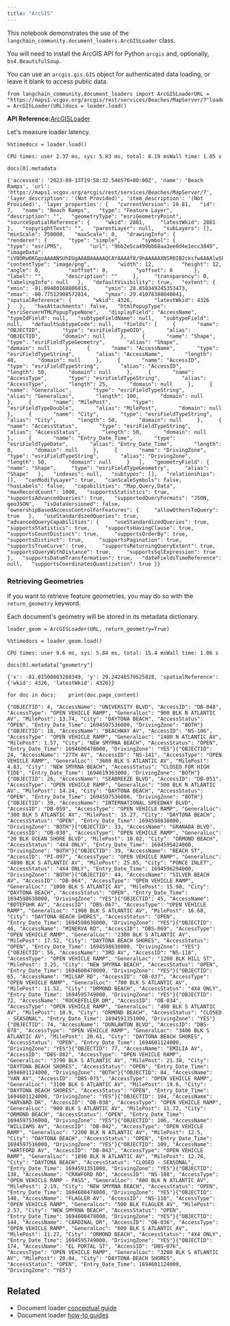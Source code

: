 ```yaml
---
title: "ArcGIS"
---
```


This notebook demonstrates the use of the `langchain_community.document_loaders.ArcGISLoader` class.

You will need to install the ArcGIS API for Python `arcgis` and, optionally, `bs4.BeautifulSoup`.

You can use an `arcgis.gis.GIS` object for authenticated data loading, or leave it blank to access public data.

```
from langchain_community.document_loaders import ArcGISLoaderURL = "https://maps1.vcgov.org/arcgis/rest/services/Beaches/MapServer/7"loader = ArcGISLoader(URL)docs = loader.load()
```

**API Reference:**[ArcGISLoader](https://python.langchain.com/api_reference/community/document_loaders/langchain_community.document_loaders.arcgis_loader.ArcGISLoader.html)

Let's measure loader latency.

```
%%timedocs = loader.load()
```

```
CPU times: user 2.37 ms, sys: 5.83 ms, total: 8.19 msWall time: 1.05 s
```

```
docs[0].metadata
```

```
{'accessed': '2023-09-13T19:58:32.546576+00:00Z', 'name': 'Beach Ramps', 'url': 'https://maps1.vcgov.org/arcgis/rest/services/Beaches/MapServer/7', 'layer_description': '(Not Provided)', 'item_description': '(Not Provided)', 'layer_properties': {   "currentVersion": 10.81,   "id": 7,   "name": "Beach Ramps",   "type": "Feature Layer",   "description": "",   "geometryType": "esriGeometryPoint",   "sourceSpatialReference": {     "wkid": 2881,     "latestWkid": 2881   },   "copyrightText": "",   "parentLayer": null,   "subLayers": [],   "minScale": 750000,   "maxScale": 0,   "drawingInfo": {     "renderer": {       "type": "simple",       "symbol": {         "type": "esriPMS",         "url": "9bb2e5ca499bb68aa3ee0d4e1ecc3849",         "imageData": "iVBORw0KGgoAAAANSUhEUgAAABAAAAAQCAYAAAAf8/9hAAAAAXNSR0IB2cksfwAAAAlwSFlzAAAOxAAADsQBlSsOGwAAAJJJREFUOI3NkDEKg0AQRZ9kkSnSGBshR7DJqdJYeg7BMpcS0uQWQsqoCLExkcUJzGqT38zw2fcY1rEzbp7vjXz0EXC7gBxs1ABcG/8CYkCcDqwyLqsV+RlV0I/w7PzuJBArr1VB20H58Ls6h+xoFITkTwWpQJX7XSIBAnFwVj7MLAjJV/AC6G3QoAmK+74Lom04THTBEp/HCSc6AAAAAElFTkSuQmCC",         "contentType": "image/png",         "width": 12,         "height": 12,         "angle": 0,         "xoffset": 0,         "yoffset": 0       },       "label": "",       "description": ""     },     "transparency": 0,     "labelingInfo": null   },   "defaultVisibility": true,   "extent": {     "xmin": -81.09480168806815,     "ymin": 28.858349245353473,     "xmax": -80.77512908572814,     "ymax": 29.41078388840041,     "spatialReference": {       "wkid": 4326,       "latestWkid": 4326     }   },   "hasAttachments": false,   "htmlPopupType": "esriServerHTMLPopupTypeNone",   "displayField": "AccessName",   "typeIdField": null,   "subtypeFieldName": null,   "subtypeField": null,   "defaultSubtypeCode": null,   "fields": [     {       "name": "OBJECTID",       "type": "esriFieldTypeOID",       "alias": "OBJECTID",       "domain": null     },     {       "name": "Shape",       "type": "esriFieldTypeGeometry",       "alias": "Shape",       "domain": null     },     {       "name": "AccessName",       "type": "esriFieldTypeString",       "alias": "AccessName",       "length": 40,       "domain": null     },     {       "name": "AccessID",       "type": "esriFieldTypeString",       "alias": "AccessID",       "length": 50,       "domain": null     },     {       "name": "AccessType",       "type": "esriFieldTypeString",       "alias": "AccessType",       "length": 25,       "domain": null     },     {       "name": "GeneralLoc",       "type": "esriFieldTypeString",       "alias": "GeneralLoc",       "length": 100,       "domain": null     },     {       "name": "MilePost",       "type": "esriFieldTypeDouble",       "alias": "MilePost",       "domain": null     },     {       "name": "City",       "type": "esriFieldTypeString",       "alias": "City",       "length": 50,       "domain": null     },     {       "name": "AccessStatus",       "type": "esriFieldTypeString",       "alias": "AccessStatus",       "length": 50,       "domain": null     },     {       "name": "Entry_Date_Time",       "type": "esriFieldTypeDate",       "alias": "Entry_Date_Time",       "length": 8,       "domain": null     },     {       "name": "DrivingZone",       "type": "esriFieldTypeString",       "alias": "DrivingZone",       "length": 50,       "domain": null     }   ],   "geometryField": {     "name": "Shape",     "type": "esriFieldTypeGeometry",     "alias": "Shape"   },   "indexes": null,   "subtypes": [],   "relationships": [],   "canModifyLayer": true,   "canScaleSymbols": false,   "hasLabels": false,   "capabilities": "Map,Query,Data",   "maxRecordCount": 1000,   "supportsStatistics": true,   "supportsAdvancedQueries": true,   "supportedQueryFormats": "JSON, geoJSON",   "isDataVersioned": false,   "ownershipBasedAccessControlForFeatures": {     "allowOthersToQuery": true   },   "useStandardizedQueries": true,   "advancedQueryCapabilities": {     "useStandardizedQueries": true,     "supportsStatistics": true,     "supportsHavingClause": true,     "supportsCountDistinct": true,     "supportsOrderBy": true,     "supportsDistinct": true,     "supportsPagination": true,     "supportsTrueCurve": true,     "supportsReturningQueryExtent": true,     "supportsQueryWithDistance": true,     "supportsSqlExpression": true   },   "supportsDatumTransformation": true,   "dateFieldsTimeReference": null,   "supportsCoordinatesQuantization": true }}
```

### Retrieving Geometries

If you want to retrieve feature geometries, you may do so with the `return_geometry` keyword.

Each document's geometry will be stored in its metadata dictionary.

```
loader_geom = ArcGISLoader(URL, return_geometry=True)
```

```
%%timedocs = loader_geom.load()
```

```
CPU times: user 9.6 ms, sys: 5.84 ms, total: 15.4 msWall time: 1.06 s
```

```
docs[0].metadata["geometry"]
```

```
{'x': -81.01508803280349, 'y': 29.24246579525828, 'spatialReference': {'wkid': 4326, 'latestWkid': 4326}}
```

```
for doc in docs:    print(doc.page_content)
```

```
{"OBJECTID": 4, "AccessName": "UNIVERSITY BLVD", "AccessID": "DB-048", "AccessType": "OPEN VEHICLE RAMP", "GeneralLoc": "900 BLK N ATLANTIC AV", "MilePost": 13.74, "City": "DAYTONA BEACH", "AccessStatus": "OPEN", "Entry_Date_Time": 1694597536000, "DrivingZone": "BOTH"}{"OBJECTID": 18, "AccessName": "BEACHWAY AV", "AccessID": "NS-106", "AccessType": "OPEN VEHICLE RAMP", "GeneralLoc": "1400 N ATLANTIC AV", "MilePost": 1.57, "City": "NEW SMYRNA BEACH", "AccessStatus": "OPEN", "Entry_Date_Time": 1694600478000, "DrivingZone": "YES"}{"OBJECTID": 24, "AccessName": "27TH AV", "AccessID": "NS-141", "AccessType": "OPEN VEHICLE RAMP", "GeneralLoc": "3600 BLK S ATLANTIC AV", "MilePost": 4.83, "City": "NEW SMYRNA BEACH", "AccessStatus": "CLOSED FOR HIGH TIDE", "Entry_Date_Time": 1694619363000, "DrivingZone": "BOTH"}{"OBJECTID": 26, "AccessName": "SEABREEZE BLVD", "AccessID": "DB-051", "AccessType": "OPEN VEHICLE RAMP", "GeneralLoc": "500 BLK N ATLANTIC AV", "MilePost": 14.24, "City": "DAYTONA BEACH", "AccessStatus": "OPEN", "Entry_Date_Time": 1694597536000, "DrivingZone": "BOTH"}{"OBJECTID": 30, "AccessName": "INTERNATIONAL SPEEDWAY BLVD", "AccessID": "DB-059", "AccessType": "OPEN VEHICLE RAMP", "GeneralLoc": "300 BLK S ATLANTIC AV", "MilePost": 15.27, "City": "DAYTONA BEACH", "AccessStatus": "OPEN", "Entry_Date_Time": 1694598638000, "DrivingZone": "BOTH"}{"OBJECTID": 33, "AccessName": "GRANADA BLVD", "AccessID": "OB-030", "AccessType": "OPEN VEHICLE RAMP", "GeneralLoc": "20 BLK OCEAN SHORE BLVD", "MilePost": 10.02, "City": "ORMOND BEACH", "AccessStatus": "4X4 ONLY", "Entry_Date_Time": 1694595424000, "DrivingZone": "BOTH"}{"OBJECTID": 39, "AccessName": "BEACH ST", "AccessID": "PI-097", "AccessType": "OPEN VEHICLE RAMP", "GeneralLoc": "4890 BLK S ATLANTIC AV", "MilePost": 25.85, "City": "PONCE INLET", "AccessStatus": "4X4 ONLY", "Entry_Date_Time": 1694596294000, "DrivingZone": "BOTH"}{"OBJECTID": 44, "AccessName": "SILVER BEACH AV", "AccessID": "DB-064", "AccessType": "OPEN VEHICLE RAMP", "GeneralLoc": "1000 BLK S ATLANTIC AV", "MilePost": 15.98, "City": "DAYTONA BEACH", "AccessStatus": "OPEN", "Entry_Date_Time": 1694598638000, "DrivingZone": "YES"}{"OBJECTID": 45, "AccessName": "BOTEFUHR AV", "AccessID": "DBS-067", "AccessType": "OPEN VEHICLE RAMP", "GeneralLoc": "1900 BLK S ATLANTIC AV", "MilePost": 16.68, "City": "DAYTONA BEACH SHORES", "AccessStatus": "OPEN", "Entry_Date_Time": 1694598638000, "DrivingZone": "YES"}{"OBJECTID": 46, "AccessName": "MINERVA RD", "AccessID": "DBS-069", "AccessType": "OPEN VEHICLE RAMP", "GeneralLoc": "2300 BLK S ATLANTIC AV", "MilePost": 17.52, "City": "DAYTONA BEACH SHORES", "AccessStatus": "OPEN", "Entry_Date_Time": 1694598638000, "DrivingZone": "YES"}{"OBJECTID": 56, "AccessName": "3RD AV", "AccessID": "NS-118", "AccessType": "OPEN VEHICLE RAMP", "GeneralLoc": "1200 BLK HILL ST", "MilePost": 3.25, "City": "NEW SMYRNA BEACH", "AccessStatus": "OPEN", "Entry_Date_Time": 1694600478000, "DrivingZone": "YES"}{"OBJECTID": 65, "AccessName": "MILSAP RD", "AccessID": "OB-037", "AccessType": "OPEN VEHICLE RAMP", "GeneralLoc": "700 BLK S ATLANTIC AV", "MilePost": 11.52, "City": "ORMOND BEACH", "AccessStatus": "4X4 ONLY", "Entry_Date_Time": 1694595749000, "DrivingZone": "YES"}{"OBJECTID": 72, "AccessName": "ROCKEFELLER DR", "AccessID": "OB-034", "AccessType": "OPEN VEHICLE RAMP", "GeneralLoc": "400 BLK S ATLANTIC AV", "MilePost": 10.9, "City": "ORMOND BEACH", "AccessStatus": "CLOSED - SEASONAL", "Entry_Date_Time": 1694591351000, "DrivingZone": "YES"}{"OBJECTID": 74, "AccessName": "DUNLAWTON BLVD", "AccessID": "DBS-078", "AccessType": "OPEN VEHICLE RAMP", "GeneralLoc": "3400 BLK S ATLANTIC AV", "MilePost": 20.61, "City": "DAYTONA BEACH SHORES", "AccessStatus": "OPEN", "Entry_Date_Time": 1694601124000, "DrivingZone": "YES"}{"OBJECTID": 77, "AccessName": "EMILIA AV", "AccessID": "DBS-082", "AccessType": "OPEN VEHICLE RAMP", "GeneralLoc": "3790 BLK S ATLANTIC AV", "MilePost": 21.38, "City": "DAYTONA BEACH SHORES", "AccessStatus": "OPEN", "Entry_Date_Time": 1694601124000, "DrivingZone": "BOTH"}{"OBJECTID": 84, "AccessName": "VAN AV", "AccessID": "DBS-075", "AccessType": "OPEN VEHICLE RAMP", "GeneralLoc": "3100 BLK S ATLANTIC AV", "MilePost": 19.6, "City": "DAYTONA BEACH SHORES", "AccessStatus": "OPEN", "Entry_Date_Time": 1694601124000, "DrivingZone": "YES"}{"OBJECTID": 104, "AccessName": "HARVARD DR", "AccessID": "OB-038", "AccessType": "OPEN VEHICLE RAMP", "GeneralLoc": "900 BLK S ATLANTIC AV", "MilePost": 11.72, "City": "ORMOND BEACH", "AccessStatus": "OPEN", "Entry_Date_Time": 1694597536000, "DrivingZone": "YES"}{"OBJECTID": 106, "AccessName": "WILLIAMS AV", "AccessID": "DB-042", "AccessType": "OPEN VEHICLE RAMP", "GeneralLoc": "2200 BLK N ATLANTIC AV", "MilePost": 12.5, "City": "DAYTONA BEACH", "AccessStatus": "OPEN", "Entry_Date_Time": 1694597536000, "DrivingZone": "YES"}{"OBJECTID": 109, "AccessName": "HARTFORD AV", "AccessID": "DB-043", "AccessType": "OPEN VEHICLE RAMP", "GeneralLoc": "1890 BLK N ATLANTIC AV", "MilePost": 12.76, "City": "DAYTONA BEACH", "AccessStatus": "CLOSED - SEASONAL", "Entry_Date_Time": 1694591351000, "DrivingZone": "YES"}{"OBJECTID": 138, "AccessName": "CRAWFORD RD", "AccessID": "NS-108", "AccessType": "OPEN VEHICLE RAMP - PASS", "GeneralLoc": "800 BLK N ATLANTIC AV", "MilePost": 2.19, "City": "NEW SMYRNA BEACH", "AccessStatus": "OPEN", "Entry_Date_Time": 1694600478000, "DrivingZone": "YES"}{"OBJECTID": 140, "AccessName": "FLAGLER AV", "AccessID": "NS-110", "AccessType": "OPEN VEHICLE RAMP", "GeneralLoc": "500 BLK FLAGLER AV", "MilePost": 2.57, "City": "NEW SMYRNA BEACH", "AccessStatus": "OPEN", "Entry_Date_Time": 1694600478000, "DrivingZone": "YES"}{"OBJECTID": 144, "AccessName": "CARDINAL DR", "AccessID": "OB-036", "AccessType": "OPEN VEHICLE RAMP", "GeneralLoc": "600 BLK S ATLANTIC AV", "MilePost": 11.27, "City": "ORMOND BEACH", "AccessStatus": "4X4 ONLY", "Entry_Date_Time": 1694595749000, "DrivingZone": "YES"}{"OBJECTID": 174, "AccessName": "EL PORTAL ST", "AccessID": "DBS-076", "AccessType": "OPEN VEHICLE RAMP", "GeneralLoc": "3200 BLK S ATLANTIC AV", "MilePost": 20.04, "City": "DAYTONA BEACH SHORES", "AccessStatus": "OPEN", "Entry_Date_Time": 1694601124000, "DrivingZone": "YES"}
```

## Related

* Document loader [conceptual guide](/src/oss/concepts/document_loaders)
* Document loader [how-to guides](/src/oss/how_to/#document-loaders)
